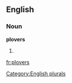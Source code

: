 
==English==

===Noun===
'''plovers'''

# {{plural of|[[plover]]}}

[[Category:English plurals]]

[[fr:plovers]]